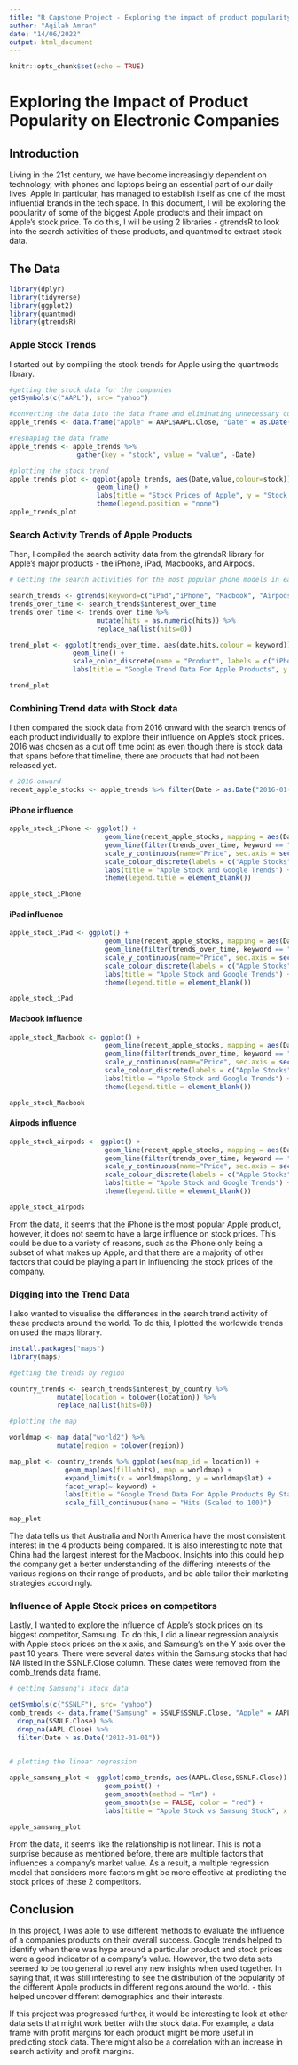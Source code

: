 ```yaml
---
title: "R Capstone Project - Exploring the impact of product popularity on electronic companies"
author: "Aqilah Amran"
date: "14/06/2022"
output: html_document
---
```


```r
knitr::opts_chunk$set(echo = TRUE)
```

# Exploring the Impact of Product Popularity on Electronic Companies

## Introduction

Living in the 21st century, we have become increasingly dependent on technology, with phones and laptops being an essential part of our daily lives. Apple in particular, has managed to establish itself as one of the most influential brands in the tech space. In this document, I will be exploring the popularity of some of the biggest Apple products and their impact on Apple's stock price. To do this, I will be using 2 libraries - gtrendsR to look into the search activities of these products, and quantmod to extract stock data.

## The Data

```r
library(dplyr)
library(tidyverse)
library(ggplot2)
library(quantmod)
library(gtrendsR)

```

### Apple Stock Trends

I started out by compiling the stock trends for Apple using the quantmods library.

```r
#getting the stock data for the companies 
getSymbols(c("AAPL"), src= "yahoo")

#converting the data into the data frame and eliminating unnecessary columns 
apple_trends <- data.frame("Apple" = AAPL$AAPL.Close, "Date" = as.Date(row.names(as.data.frame(AAPL))))

#reshaping the data frame 
apple_trends <- apple_trends %>%
                 gather(key = "stock", value = "value", -Date)

#plotting the stock trend
apple_trends_plot <- ggplot(apple_trends, aes(Date,value,colour=stock)) +
                      geom_line() +
                      labs(title = "Stock Prices of Apple", y = "Stock Price") +
                      theme(legend.position = "none")
apple_trends_plot
```

### Search Activity Trends of Apple Products

Then, I compiled the search activity data from the gtrendsR library for Apple's major products - the iPhone, iPad, Macbooks, and Airpods.

```r
# Getting the search activities for the most popular phone models in each company over a period of 5 years

search_trends <- gtrends(keyword=c("iPad","iPhone", "Macbook", "Airpods"))
trends_over_time <- search_trends$interest_over_time
trends_over_time <- trends_over_time %>% 
                      mutate(hits = as.numeric(hits)) %>%
                      replace_na(list(hits=0)) 

trend_plot <- ggplot(trends_over_time, aes(date,hits,colour = keyword)) + 
                geom_line() +
                scale_color_discrete(name = "Product", labels = c("iPhone", "iPad", "Macbook", "Airpods" )) + 
                labs(title = "Google Trend Data For Apple Products", y = "Hits (Normalized to be between 0 and 1000", x = "Date")

trend_plot

```

### Combining Trend data with Stock data

I then compared the stock data from 2016 onward with the search trends of each product individually to explore their influence on Apple's stock prices. 2016 was chosen as a cut off time point as even though there is stock data that spans before that timeline, there are products that had not been released yet.

```r
# 2016 onward
recent_apple_stocks <- apple_trends %>% filter(Date > as.Date("2016-01-01"))
```

#### iPhone influence

```r

apple_stock_iPhone <- ggplot() + 
                        geom_line(recent_apple_stocks, mapping = aes(Date,value,colour=stock)) +
                        geom_line(filter(trends_over_time, keyword == "iPhone"), mapping = aes(as.Date(date),hits,colour = "iPhone")) +
                        scale_y_continuous(name="Price", sec.axis = sec_axis(~., name="Google Trends Hits")) + 
                        scale_colour_discrete(labels = c("Apple Stocks","iPhone")) +
                        labs(title = "Apple Stock and Google Trends") +
                        theme(legend.title = element_blank())

apple_stock_iPhone
```

#### iPad influence

```r
apple_stock_iPad <- ggplot() + 
                        geom_line(recent_apple_stocks, mapping = aes(Date,value,colour=stock)) +
                        geom_line(filter(trends_over_time, keyword == "iPad"), mapping = aes(as.Date(date),hits,colour = "iPad")) +
                        scale_y_continuous(name="Price", sec.axis = sec_axis(~., name="Google Trends Hits")) + 
                        scale_colour_discrete(labels = c("Apple Stocks","iPad")) +
                        labs(title = "Apple Stock and Google Trends") +
                        theme(legend.title = element_blank())

apple_stock_iPad
```

#### Macbook influence

```r

apple_stock_Macbook <- ggplot() + 
                        geom_line(recent_apple_stocks, mapping = aes(Date,value,colour=stock)) +
                        geom_line(filter(trends_over_time, keyword == "Macbook"), mapping = aes(as.Date(date),hits,colour = "Macbook")) +
                        scale_y_continuous(name="Price", sec.axis = sec_axis(~., name="Google Trends Hits")) + 
                        scale_colour_discrete(labels = c("Apple Stocks","Macbook")) +
                        labs(title = "Apple Stock and Google Trends") +
                        theme(legend.title = element_blank())

apple_stock_Macbook
```

#### Airpods influence

```r
apple_stock_airpods <- ggplot() + 
                        geom_line(recent_apple_stocks, mapping = aes(Date,value,colour=stock)) +
                        geom_line(filter(trends_over_time, keyword == "Airpods"), mapping = aes(as.Date(date),hits,colour = "Airpods")) +
                        scale_y_continuous(name="Price", sec.axis = sec_axis(~., name="Google Trends Hits")) + 
                        scale_colour_discrete(labels = c("Apple Stocks","Airpods")) +
                        labs(title = "Apple Stock and Google Trends") +
                        theme(legend.title = element_blank())

apple_stock_airpods

```

From the data, it seems that the iPhone is the most popular Apple product, however, it does not seem to have a large influence on stock prices. This could be due to a variety of reasons, such as the iPhone only being a subset of what makes up Apple, and that there are a majority of other factors that could be playing a part in influencing the stock prices of the company.

### Digging into the Trend Data

I also wanted to visualise the differences in the search trend activity of these products around the world. To do this, I plotted the worldwide trends on used the maps library.

```r
install.packages("maps")
library(maps)

#getting the trends by region

country_trends <- search_trends$interest_by_country %>%
            mutate(location = tolower(location)) %>%
            replace_na(list(hits=0))

#plotting the map

worldmap <- map_data("world2") %>%
            mutate(region = tolower(region))

map_plot <- country_trends %>% ggplot(aes(map_id = location)) +
              geom_map(aes(fill=hits), map = worldmap) +
              expand_limits(x = worldmap$long, y = worldmap$lat) + 
              facet_wrap(~ keyword) +
              labs(title = "Google Trend Data For Apple Products By State", x = "Longitude", y = "Latitude") + 
              scale_fill_continuous(name = "Hits (Scaled to 100)")

map_plot

```

The data tells us that Australia and North America have the most consistent interest in the 4 products being compared. It is also interesting to note that China had the largest interest for the Macbook. Insights into this could help the company get a better understanding of the differing interests of the various regions on their range of products, and be able tailor their marketing strategies accordingly.

### Influence of Apple Stock prices on competitors

Lastly, I wanted to explore the influence of Apple's stock prices on its biggest competitor, Samsung. To do this, I did a linear regression analysis with Apple stock prices on the x axis, and Samsung's on the Y axis over the past 10 years. There were several dates within the Samsung stocks that had NA listed in the SSNLF.Close column. These dates were removed from the comb_trends data frame.

```r
# getting Samsung's stock data 

getSymbols(c("SSNLF"), src= "yahoo")
comb_trends <- data.frame("Samsung" = SSNLF$SSNLF.Close, "Apple" = AAPL$AAPL.Close, "Date" = as.Date(row.names(as.data.frame(SSNLF)))) %>%
  drop_na(SSNLF.Close) %>%
  drop_na(AAPL.Close) %>%
  filter(Date > as.Date("2012-01-01"))
  

# plotting the linear regression

apple_samsung_plot <- ggplot(comb_trends, aes(AAPL.Close,SSNLF.Close)) + 
                        geom_point() +
                        geom_smooth(method = "lm") +
                        geom_smooth(se = FALSE, color = "red") + 
                        labs(title = "Apple Stock vs Samsung Stock", x = "Apple Stock", y = "Samsung Stock")

apple_samsung_plot

```

From the data, it seems like the relationship is not linear. This is not a surprise because as mentioned before, there are multiple factors that influences a company's market value. As a result, a multiple regression model that considers more factors might be more effective at predicting the stock prices of these 2 competitors.

## Conclusion

In this project, I was able to use different methods to evaluate the influence of a companies products on their overall success. Google trends helped to identify when there was hype around a particular product and stock prices were a good indicator of a company's value. However, the two data sets seemed to be too general to revel any new insights when used together. In saying that, it was still interesting to see the distribution of the popularity of the different Apple products in different regions around the world. - this helped uncover different demographics and their interests.

If this project was progressed further, it would be interesting to look at other data sets that might work better with the stock data. For example, a data frame with profit margins for each product might be more useful in predicting stock data. There might also be a correlation with an increase in search activity and profit margins.
